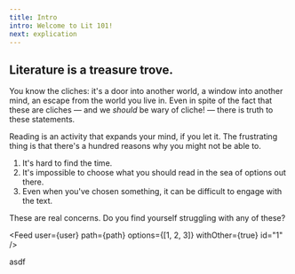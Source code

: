 ```yaml
---
title: Intro
intro: Welcome to Lit 101!
next: explication
---
```


## Literature is a treasure trove.

You know the cliches: it's a door into another world, a window into another mind, an escape from the world you live in. Even in spite of the fact that these are cliches — and we _should_ be wary of cliche! — there is truth to these statements.

Reading is an activity that expands your mind, if you let it. The frustrating thing is that there's a hundred reasons why you might not be able to.

1. It's hard to find the time.
2. It's impossible to choose what you should read in the sea of options out there.
3. Even when you've chosen something, it can be difficult to engage with the text.

These are real concerns. Do you find yourself struggling with any of these?

<Feed user={user} path={path} options={[1, 2, 3]} withOther={true} id="1" />

asdf
